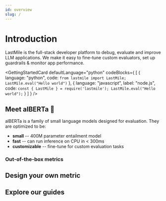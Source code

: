 ```yaml
---
id: overview
slug: /
---
```




# Introduction

LastMile is the full-stack developer platform to debug, evaluate and improve LLM applications. We make it easy to fine-tune custom evaluators, set up guardrails & monitor app performance.

<GettingStartedCard
defaultLanguage="python"
codeBlocks={
[
{
language: "python",
code: `from lastmile import LastMile;
LastMile.eval("Hello world")`
},
{
language: "javascript",
label: "node.js",
code: `const { LastMile } = require('lastmile');
LastMile.eval("Hello world");`
}
]
}
/>

## Meet alBERTa 🍁

alBERTa is a family of small language models designed for evaluation. They are optimized to be:

- **small** -- 400M parameter entailment model
- **fast** -- can run inference on CPU in < 300ms
- **customizable** -- fine-tune for custom evaluation tasks

<Grid className="alberta-grid">
  <Card
    href="/alberta"
    title="alBERTa-512 🍁"
    description="2048 token context, specialized for evaluation tasks (like faithfulness), and gives a numeric 0->1 score."
    backgroundColor="#F5F5F5"
    className="custom-card model-512"
  />
  <Card
    href="/alberta"
    title="alBERTa-LC-8k 🍁"
    description="Long-context window variant that can scale to 128k+ tokens using a scaled dot-product attention layer"
    backgroundColor="#F5F5F5"
    className="custom-card model-8k"
  />
</Grid>

### Out-of-the-box metrics

<!-- Batteries-included evaluation metrics covering common AI application types, such as RAG and multi-agent compound AI systems. -->

<Grid className="custom-grid">
  <Card
    href="/metrics"
    title="Faithfulness"
    description="Measures how adherent or faithful an LLM response is to the provided context. Often used for hallucination detection."
    backgroundColor="#F1F1F1"
    className="custom-card faithfulness"
  />
  <Card
    href="/metrics"
    title="Semantic Similarity"
    description="Measures semantic similarity between two strings. Often used for context relevance, or input/output relevance, or similarity between a response and ground truth."
    backgroundColor="#F1F1F1"
    className="custom-card similarity"
  />
  <Card
    href="/metrics"
    title="Summarization Quality"
    description="Quantify the quality of a summarization response."
    backgroundColor="#F1F1F1"
    className="custom-card summarization"
  />
  <Card
    href="/metrics"
    title="Toxicity"
    description="Quantify the toxicity level in an LLM response."
    backgroundColor="#F1F1F1"
    className="custom-card toxicity"
  />
  <Card
    href="/metrics"
    title="More"
    description="Explore other metrics available in AutoEval, or keep reading to design your own metric."
    backgroundColor="#F7F7F7"
    className="custom-card"
  />
</Grid>

## Design your own metric

<!-- Use the fine-tuning service to design your own evaluators that represent custom criteria for your app quality. -->

<Grid className="custom-grid">
  <Card
    href="/datasets"
    title="Create Datasets"
    description="Upload and manage application data for running and training evals, and generate synthetic labels."
    backgroundColor="#FBF6F7"
    className="custom-card"
  />
  <!-- <Card
    href="/llm_judge"
    title="LLM Judge"
    description="Generate high-quality labels for your data using a mixture of LLM Judge with human-in-the-loop"
    backgroundColor="#F2F9FF"
    className="custom-card"
  /> -->
  <Card
    href="/fine_tune"
    title="Fine-tune Models"
    description="Use the AutoEval fine-tuning service to develop custom metrics for your application."
    backgroundColor="#EFFFF4"
    className="custom-card"
  />
  <Card
    href="/serve"
    title="Run Evals"
    description="Compute metrics by running high-performance inference on a prebuilt or fine-tuned model."
    backgroundColor="#F7EFFF"
    className="custom-card"
  />
</Grid>

## Explore our guides

<Grid className="guides-grid">
  <Card
    href="/retrieval_systems"
    title="Retrieval systems"
    description="Evaluate a RAG application for hallucination, relevance and a custom brand tone metric."
    className="custom-card"
  />
  <Card
    href="/multi_agent"
    title="Multi-agent applications"
    description="Evaluate end-to-end and intermediate step metrics for a compound AI system."
    className="custom-card"
  />
  <Card
    href="/realtime_guardrails"
    title="Real-time guardrails"
    description="Use alBERTa 🍁 model inference for real-time use-cases, like guardrails."
    className="custom-card"
  />
</Grid>
